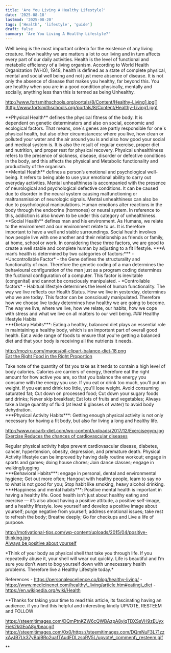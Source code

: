 ```yaml
---
title: 'Are You Living A Healthy Lifestyle?'
date: '2025-08-18'
lastmod: '2025-08-20'
tags: ['Health', 'lifestyle', 'guide']
draft: false
summary: 'Are You Living A Healthy Lifestyle?'
---
```


Well being is the most important criteria for the existence of any living creature. How healthy we are matters a lot to our living and in turn affects every part of our daily activities. Health is the level of functional and metabolic efficiency of a living organism. According to World Health Organization (WHO), 1948, health is defined as a state of complete physical, mental and social well being and not just mere absence of disease. It is not only the absence of disease that makes you healthy, far beyond this. You are healthy when you are in a good condition physically, mentally and socially, anything less than this is termed as being Unhealthy.

http://www.fortsmithschools.org/portals/8/Content/Healthy-Living1.jpg[](http://www.fortsmithschools.org/portals/8/Content/Healthy-Living1.jpg)

  
\*\*Physical Health\*\* defines the physical fitness of the body. It is dependent on genetic determinators and also on social, economic and ecological factors. That means, one´s genes are partly responsible for one´s physical health, but also other circumstances: where you live, how clean or polluted your water and the air around you is and also how good your social and medical system is. It is also the result of regular exercise, proper diet and nutrition, and proper rest for physical recovery. Physical unhealthiness refers to the presence of sickness, disease, disorder or defective conditions in the body, and this affects the physical and Metabolic functionality and productivity of the organism.  
\*\*Mental Health\*\* defines a person’s emotional and psychological well-being. It refers to being able to use your emotional ability to carry out everyday activities. Mental unhealthiness is accompanied with the presence of neurological and psychological defective conditions. It can be caused due to disorder in the neural system causing malfunctioning or maltransmission of neurologic signals. Mental unhealthiness can also be due to psychological manipulations. Human emotions alter reactions in the body through the endocrine (hormones) or neural system. In reference to this, addiction is also known to be under this category of unhealthiness.  
\*\*Social Health\*\* defines man and his environment. As Humans, we relate to the environment and our environment relate to us. It is therefore important to have a well and stable surroundings. Social health involves how people live with one another and their relationship as friends or family, at home, school or work. In considering these three factors, we are good to create a well stable and complete human by adjusting to a fit lifestyle. \*\*\*A man’s health is determined by two categories of factors:\*\*\* - \*Uncontrollable Factor\* - the Gene defines the structurality and functionality of man. Therefore the genetic coding of a man determines the behavioural configuration of the man just as a program coding determines the fuctional configuration of a computer. This factor is inevitable (congenital) and cannot be consciously manipulated. - \*Controllable factors\* - Habitual lifestyle determines the level of human functionality. The way we live reflects our Health Status. How we live in yesterday, determines who we are today. This factor can be consciously manipulated. Therefore how we choose live today determines how healthy we are going to become. The way we live, where we live, how we relate, our habits, how we cope with stress and what we live on all matters to our well being. ### Healthy lifestyle Habits  
\*\*\*Dietary Habits\*\*\*: Eating a healthy, balanced diet plays an essential role in maintaining a healthy body, which is an important part of overall good health. Eat a wide range of foods to ensure that you're getting a balanced diet and that your body is receiving all the nutrients it needs.

http://moziru.com/images/oil-clipart-balance-diet-18.png  
[Eat the Right Food in the Right Proportion](http://moziru.com/images/oil-clipart-balance-diet-18.png)

Take note of the quantity of fat you take as it tends to contain a high level of body calories. Calories are carriers of energy, therefore eat the right amount for how active you are, so that you balance the energy you consume with the energy you use. If you eat or drink too much, you'll put on weight. If you eat and drink too little, you'll lose weight. Avoid consuming saturated fat; Cut down on processed food; Cut down your sugary foods and drinks; Never skip breakfast; Eat lots of fruits and vegetables; Always take a large quantity of fluid (at least 6 glasses of water) to avoid body dehydration.  
\*\*\*Physical Activity Habits\*\*\*: Getting enough physical activity is not only necessary for having a fit body, but also for living a long and healthy life.

http://www.nocarb-diet.com/wp-content/uploads/2017/12/Exercisegym.jpg  
[Exercise Reduces the chances of cardiovascular diseases](http://www.nocarb-diet.com/wp-content/uploads/2017/12/Exercisegym.jpg)

Regular physical activity helps prevent cardiovascular disease, diabetes, cancer, hypertension, obesity, depression, and premature death. Physical Activity lifestyle can be improved by having daily routine workout; engage in sports and games; doing house chores; Join dance classes; engage in walking/jugging  
\*\*\*Behavioral Habits\*\*\*: engage in personal, dental and environmental hygiene; Get out more often; Hangout with healthy people, learn to say no to what is not good for you; Stop habit like smoking, heavy alcohol drinking.  
\*\*\*Happiness and mental habits\*\*\*: Positive mental health is important in having a healthy life. Good health isn’t just about healthy eating and exercise — it’s also about having a positive attitude, a positive self-image, and a healthy lifestyle. love yourself and develop a positive image about yourself; purge negative from yourself; address emotional issues; take rest to refresh the body; Breathe deeply; Go for checkups and Live a life of purpose.

http://motivational-tips.com/wp-content/uploads/2015/04/positive-thinking.jpg  
[Always be positive about yourself](http://motivational-tips.com/wp-content/uploads/2015/04/positive-thinking.jpg)

\*Think of your body as physical shell that take you through life. If you repeatedly abuse it, your shell will wear out quickly. Life is beautiful and I’m sure you don’t want to bog yourself down with unnecessary health problems. Therefore live a Healthy Lifestyle today.\*

References - https://personalexcellence.co/blog/healthy-living/ - https://www.medicinenet.com/healthy\_living/article.htm#eating\_diet - https://en.wikipedia.org/wiki/Health

**Thanks for taking your time to read this article, its fascinating having an audience. if you find this helpful and interesting kindly UPVOTE, RESTEEM and FOLLOW

https://steemitimages.com/DQmPtnKZW6cQWBAzpA8yiqTDXSsVH9zEUyxFiek2kGEoA8g/bear.gif https://steemitimages.com/0x0/https://steemitimages.com/DQmNuF3L71zzxAyJB7Lk37yBqjBRo2uafTAudFDLzsoRV5L/upvote\_comment\_resteem.gif

**